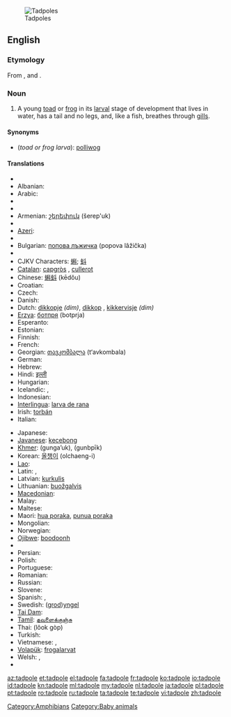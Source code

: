 [[Image:Tadpoles 10 days.jpg|thumb|Tadpoles]]
==English==
{{wikipedia}}

===Etymology===
From {{etyl|enm}}, {{term|lang=enm|tad||toad}} and {{term|lang=enm|poll||head}}.

===Noun===
{{en-noun}}

# A young [[toad]] or [[frog]] in its [[larval]] stage of development that lives in water, has a tail and no legs, and, like a fish, breathes through [[gill]]s.

====Synonyms====
* (''toad or frog larva''): [[polliwog]]

====Translations====
{{trans-top|toad or frog larva}}
* {{trreq|Afrikaans}}
* Albanian: {{t+|sq|fulterëz|f|xs=Albanian}}
* Arabic: {{Arab|[[شرغوف|شُرْغُوف]]}} {{IPAchar|(šurğūf)}} {{m}}
* {{trreq|Aragonese}}
* {{trreq|Aramaic}}
* Armenian: [[շերեփուկ]] (šerep'uk)
* {{trreq|Aymara}}
* [[Azeri]]: {{t-|az|çömçəquyruq|xs=Azeri}}
* {{trreq|Basque}}
* Bulgarian: [[попова лъжичка]] (popova lâžička) {{f}}
* {{trreq|Burmese}}
* CJKV Characters: [[蝌]]; [[蚪]]
* [[Catalan]]: [[capgròs]] {{m}}, [[cullerot]] {{m}}
* Chinese: [[蝌蚪]] (kēdǒu)
* Croatian: {{t-|hr|punoglavac|m}}
* Czech: {{t+|cs|pulec|m}}
* Danish: {{t-|da|haletudse|c}}
* Dutch: [[dikkopje]] {{m}} ''(dim)'', [[dikkop]] {{m}}, [[kikkervisje]] ''(dim)''
* [[Erzya]]: [[ботпря]] (botprja)
* Esperanto: {{t-|eo|ranido|xs=Esperanto}}
* Estonian: {{t-|et|kulles}}
* Finnish: {{t+|fi|nuijapää}}
* French: {{t+|fr|têtard|m}}
* Georgian: [[თავკომბალა]] (t‘avkombala)
* German: {{t+|de|Kaulquappe|f}}
* Hebrew: {{t-|he|ראשן|m|alt=רֹאשָׁן}}
* Hindi: [[इल्ली]] {{g|Hindi}}
* Hungarian: {{t+|hu|ebihal}}
* Icelandic: {{t|is|halakarta|f}},  {{t|is|froskungi|m}}
* Indonesian: {{t-|id|berudu|xs=Indonesian}}
* [[Interlingua]]: [[larva de rana]]
* Irish: [[torbán]] {{m}}
* Italian: {{t+|it|girino|m}}
{{trans-mid}}
* Japanese: {{t+|ja|おたまじゃくし|tr=otamajakushi}}
* [[Javanese]]: [[kecebong]]
* [[Khmer]]: {{Khmr|[[កូនក្អុក]]}} (gunga’uk), {{Khmr|[[កូនពៀក]]}} (gunbpīk)
* Korean: [[올챙이]] (olchaeng-i)
* [[Lao]]: {{t-|lo|ຮວກ|tr=huak|sc=Laoo|xs=Lao}}
* Latin: {{t-|la|ranunculus|m}}, {{t-|la|ranula|f}}
* Latvian: [[kurkulis]] {{g|Latvian}}
* Lithuanian: [[buožgalvis]] {{g|Lithuanian}}
* [[Macedonian]]: {{t|mk|полноглавец|m|tr=polnoglávec}}
* Malay: {{t-|ms|berudu|xs=Malay}}
* Maltese: {{t-|mt|marżepp|m|xs=Maltese}}
* Maori: [[hua poraka]], [[punua poraka]]
* Mongolian: {{t-|mn|шанаган хорхой|tr=šanagan horhoy|sc=Cyrl|xs=Mongolian}}
* Norwegian: {{t|no|Rumpetroll}}
* [[Ojibwe]]: [[boodoonh]]
* {{trreq|Old English}}
* Persian: {{t-|fa|بچه قورباغه|xs=Persian}}
* Polish: {{t-|pl|kijanka|f}}
* Portuguese: {{t+|pt|girino|m}}
* Romanian: {{t+|ro|mormoloc|m}}
* Russian: {{t+|ru|головастик|m|tr=golovástik}}
* Slovene: {{t-|sl|paglavec|m}}
* Spanish: {{t+|es|renacuajo|m}},  {{t|es|ranacuajo|m}}
* Swedish: ([[grodyngel|grod]])[[yngel]] {{c}}
* [[Tai Dam]]: {{tø|blt|ʻkhuạk|sc=Tavt}}
* [[Tamil]]: [[தவளைக்குஞ்சு]]
* Thai: {{Thai|[[ลูกกบ]]}} (lôok gòp)
* Turkish: {{t+|tr|iribaş}}
* Vietnamese: {{t+|vi|nòng nọc|xs=Vietnamese}}, {{t-|vi|nọc nọc|xs=Vietnamese}}
* [[Volapük]]: [[frogalarvat]]
* Welsh: {{t-|cy|grifft|m|xs=Welsh}}, {{t|cy|penbwl|m|xs=Welsh}}
* {{trreq|Yiddish}}
{{trans-bottom}}

[[Category:Amphibians]]
[[Category:Baby animals]]

[[az:tadpole]]
[[et:tadpole]]
[[el:tadpole]]
[[fa:tadpole]]
[[fr:tadpole]]
[[ko:tadpole]]
[[io:tadpole]]
[[id:tadpole]]
[[kn:tadpole]]
[[ml:tadpole]]
[[my:tadpole]]
[[nl:tadpole]]
[[ja:tadpole]]
[[pl:tadpole]]
[[pt:tadpole]]
[[ro:tadpole]]
[[ru:tadpole]]
[[ta:tadpole]]
[[te:tadpole]]
[[vi:tadpole]]
[[zh:tadpole]]